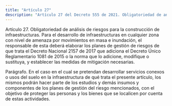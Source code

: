 ```yaml
---
title: "Artículo 27"
description: "Artículo 27 del Decreto 555 de 2021. Obligatoriedad de análisis de riesgos para la construcción de infraestructuras."
---
```


Artículo 27. Obligatoriedad de análisis de riesgos para la construcción de infraestructuras. Para el desarrollo de infraestructuras en cualquier zona con nivel de amenaza por movimientos en masa e inundación, el responsable de esta deberá elaborar los planes de gestión de riesgos de que trata el Decreto Nacional 2157 de 2017 que adiciona el Decreto Único Reglamentario 1081 de 2015 o la norma que lo adicione, modifique o sustituya, y establecer las medidas de mitigación necesarias.
 
Parágrafo. En el caso en el cual se pretendan desarrollar servicios conexos o usos del suelo en la infraestructura de qué trata el presente artículo, los mismos podrán hacer parte de los estudios y demás insumos y componentes de los planes de gestión del riesgo mencionados, con el objetivo de proteger las personas y los bienes que se localicen por cuenta de estas actividades.
